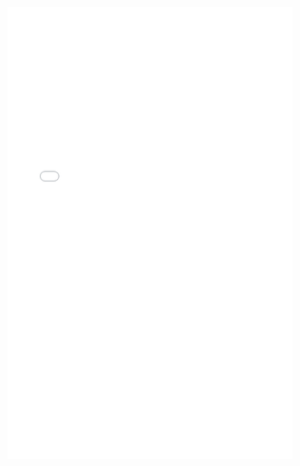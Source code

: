 <iframe id="week1-iframe" src="./week1/week1.html" width="100%" height="800" frameborder="0" allowfullscreen></iframe>

<script>
function resizeIframe() {
    const iframe = document.getElementById('week1-iframe');
    if (iframe) {
        iframe.onload = function() {
            try {
                const iframeDoc = iframe.contentDocument || iframe.contentWindow.document;
                const height = iframeDoc.body.scrollHeight;
                iframe.style.height = height + 'px';
            } catch (e) {
                iframe.style.height = '100vh';
            }
        };
    }
}

document.addEventListener('DOMContentLoaded', resizeIframe);
</script>